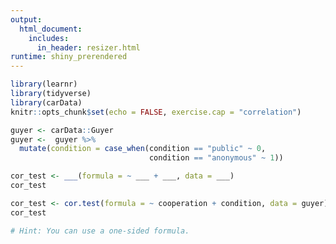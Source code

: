 ```yaml
---
output: 
  html_document:
    includes:
      in_header: resizer.html
runtime: shiny_prerendered
---
```



```r
library(learnr)
library(tidyverse)
library(carData)
knitr::opts_chunk$set(echo = FALSE, exercise.cap = "correlation")

guyer <- carData::Guyer
guyer <-  guyer %>% 
  mutate(condition = case_when(condition == "public" ~ 0,
                               condition == "anonymous" ~ 1))

```


```r
cor_test <- ___(formula = ~ ___ + ___, data = ___) 
cor_test
```


```r
cor_test <- cor.test(formula = ~ cooperation + condition, data = guyer)
cor_test
```


```r
# Hint: You can use a one-sided formula. 
```


<div data-iframe-height></div>
